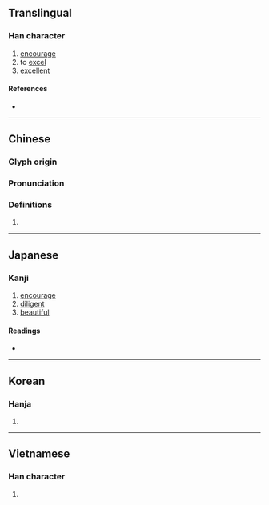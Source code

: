 {{character info/new}}
==Translingual==

===Han character===
{{Han char|rn=19|rad=力|as=05|sn=7|four=14627|canj=SRKS|ids=⿰召力}}

# [[encourage]]
# to [[excel]]
# [[excellent]]

====References====
* {{Han ref|kx=0147.020|dkj=02318|dj=0331.050|hdz=10369.050|uh=52AD|ud=21165|bh=CA6F|bd=51823}}

----

==Chinese==
{{zh-forms}}

===Glyph origin===
{{Han etym}}

===Pronunciation===
{{zh-pron
|m=shào
|c=siu6
|h=pfs=
|md=
|mn=
|w=
|mc=y
|oc=y
|cat=
}}

===Definitions===
{{zh-hanzi}}

# {{rfdef|lang=zh}}

----

==Japanese==

===Kanji===
{{ja-kanji|grade=|rs=力05}}

# [[encourage]]
# [[diligent]]
# [[beautiful]] 

====Readings====
* {{ja-readings
|goon=じょう
|kanon=しょう
|kun=つと-める}}

----

==Korean==

===Hanja===
{{ko-hanja|hangeul=초|rv=cho|mr=ch'o}}

# {{defn|lang=ko|sort=力05}}

----

==Vietnamese==

===Han character===
{{vi-hantu|thiệu|rs=力05}}

# {{defn|lang=vi}}

{{cln|vi|Han tu}}